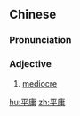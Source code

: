 ==Chinese==
{{zh-forms}}

===Pronunciation===
{{zh-pron
|m=píngyōng
|c=ping4 jung4
|mn=qz,xm,zz:pêng-iông
|cat=a
}}

===Adjective===
{{zh-adj}}

# [[mediocre]]

[[hu:平庸]]
[[zh:平庸]]